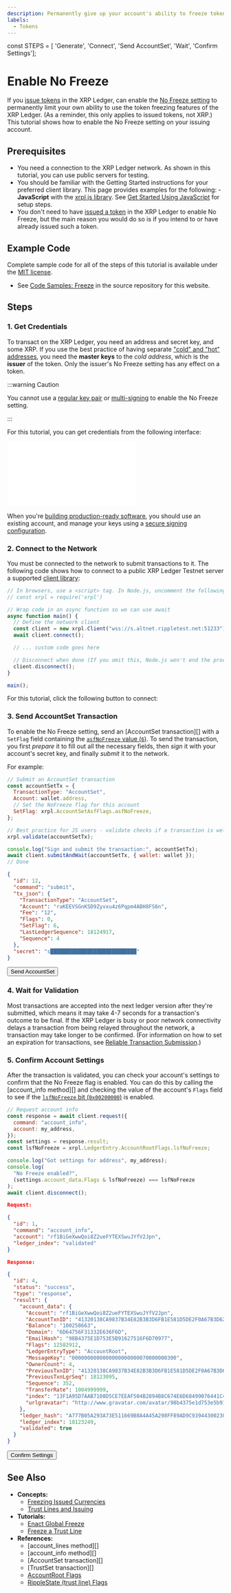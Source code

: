 ```yaml
---
description: Permanently give up your account's ability to freeze tokens it issues.
labels:
  - Tokens
---
```

const STEPS = [ 'Generate', 'Connect', 'Send AccountSet', 'Wait', 'Confirm Settings'];

<!-- Source for this specific tutorial's interactive bits: -->
<Helmet>
  <script src="/static/js/interactive-tutorial.js"></script>
  <script src="/static/js/tutorials/enable-no-freeze.js"></script>
</Helmet>

# Enable No Freeze

If you [issue tokens](issued-currencies.html) in the XRP Ledger, can enable the
[No Freeze setting](freezes.html#no-freeze) to permanently limit your own ability to use the token freezing
features of the XRP Ledger. (As a reminder, this only applies to issued tokens, not XRP.) This tutorial shows
how to enable the No Freeze setting on your issuing account.

## Prerequisites

- You need a connection to the XRP Ledger network. As shown in this tutorial, you can use public servers for testing.
- You should be familiar with the Getting Started instructions for your preferred client library. This page provides
  examples for the following: - **JavaScript** with the [xrpl.js library](https://github.com/XRPLF/xrpl.js/). See
  [Get Started Using JavaScript](get-started-using-javascript.html) for setup steps.
- You don't need to have [issued a token](issue-a-fungible-token.html) in the XRP Ledger to enable No Freeze,
  but the main reason you would do so is if you intend to or have already issued such a token.

## Example Code

Complete sample code for all of the steps of this tutorial is available under
the [MIT license](https://github.com/XRPLF/xrpl-dev-portal/blob/master/LICENSE).

- See [Code Samples: Freeze](https://github.com/XRPLF/xrpl-dev-portal/tree/master/content/_code-samples/freeze/) in
  the source repository for this website.

## Steps

### 1. Get Credentials

To transact on the XRP Ledger, you need an address and secret key, and some XRP. If you use the best practice
of having separate ["cold" and "hot" addresses](issuing-and-operational-addresses.html), you need the
**master keys** to the _cold address_, which is the **issuer** of the token. Only the issuer's No Freeze
setting has any effect on a token.

:::warning Caution

You cannot use a [regular key pair](cryptographic-keys.html) or [multi-signing](multi-signing.html)
to enable the No Freeze setting.

:::

For this tutorial, you can get credentials from the following interface:

<StepWrapper steps={STEPS} stepIdx={0}>
  <GenerateStep />
</StepWrapper>

<embed src="/_snippets/_generate-step_caution.md" />

When you're [building production-ready software](production-readiness.html), you should use an existing account,
and manage your keys using a [secure signing configuration](set-up-secure-signing.html).

### 2. Connect to the Network

You must be connected to the network to submit transactions to it. The following code shows how to connect to a
public XRP Ledger Testnet server a supported [client library](client-libraries.html):

```js JavaScript
// In browsers, use a <script> tag. In Node.js, uncomment the following line:
// const xrpl = require('xrpl')

// Wrap code in an async function so we can use await
async function main() {
  // Define the network client
  const client = new xrpl.Client("wss://s.altnet.rippletest.net:51233");
  await client.connect();

  // ... custom code goes here

  // Disconnect when done (If you omit this, Node.js won't end the process)
  client.disconnect();
}

main();
```

For this tutorial, click the following button to connect:

<StepWrapper steps={STEPS} stepIdx={1}>
  <ConnectStep />
</StepWrapper>

### 3. Send AccountSet Transaction

To enable the No Freeze setting, send an [AccountSet transaction][] with a `SetFlag` field containing the
[`asfNoFreeze` value (`6`)](accountset.html#accountset-flags). To send the transaction, you first _prepare_
it to fill out all the necessary fields, then _sign_ it with your account's secret key, and finally _submit_
it to the network.

For example:

```js JavaScript
// Submit an AccountSet transaction
const accountSetTx = {
  TransactionType: "AccountSet",
  Account: wallet.address,
  // Set the NoFreeze flag for this account
  SetFlag: xrpl.AccountSetAsfFlags.asfNoFreeze,
};

// Best practice for JS users - validate checks if a transaction is well-formed
xrpl.validate(accountSetTx);

console.log("Sign and submit the transaction:", accountSetTx);
await client.submitAndWait(accountSetTx, { wallet: wallet });
// Done
```

```json WebSocket
{
  "id": 12,
  "command": "submit",
  "tx_json": {
    "TransactionType": "AccountSet",
    "Account": "raKEEVSGnKSD9Zyvxu4z6Pqpm4ABH8FS6n",
    "Fee": "12",
    "Flags": 0,
    "SetFlag": 6,
    "LastLedgerSequence": 18124917,
    "Sequence": 4
  },
  "secret": "s████████████████████████████"
}
```

<StepWrapper steps={STEPS} stepIdx={2}>
  <button
    id="send-accountset"
    className="btn btn-primary previous-steps-required"
    data-wait-step-name="Wait"
  >
    Send AccountSet
  </button>
  <XRPLoader />
  <div className="output-area" />
</StepWrapper>

### 4. Wait for Validation

Most transactions are accepted into the next ledger version after they're submitted, which means
it may take 4-7 seconds for a transaction's outcome to be final. If the XRP Ledger is busy or poor network
connectivity delays a transaction from being relayed throughout the network, a transaction may take longer
to be confirmed. (For information on how to set an expiration for transactions, see
[Reliable Transaction Submission](reliable-transaction-submission.html).)

<StepWrapper steps={STEPS} stepIdx={3}>
  <WaitStep />
</StepWrapper>

### 5. Confirm Account Settings

After the transaction is validated, you can check your account's settings to confirm that the No Freeze
flag is enabled. You can do this by calling the [account_info method][] and checking the value of the account's
`Flags` field to see if the [`lsfNoFreeze` bit (`0x00200000`)](accountroot.html#accountroot-flags) is enabled.

```js JavaScript
// Request account info
const response = await client.request({
  command: "account_info",
  account: my_address,
});
const settings = response.result;
const lsfNoFreeze = xrpl.LedgerEntry.AccountRootFlags.lsfNoFreeze;

console.log("Got settings for address", my_address);
console.log(
  "No Freeze enabled?",
  (settings.account_data.Flags & lsfNoFreeze) === lsfNoFreeze
);
await client.disconnect();
```

```json WebSocket
Request:

{
  "id": 1,
  "command": "account_info",
  "account": "rf1BiGeXwwQoi8Z2ueFYTEXSwuJYfV2Jpn",
  "ledger_index": "validated"
}

Response:

{
  "id": 4,
  "status": "success",
  "type": "response",
  "result": {
    "account_data": {
      "Account": "rf1BiGeXwwQoi8Z2ueFYTEXSwuJYfV2Jpn",
      "AccountTxnID": "41320138CA9837B34E82B3B3D6FB1E581D5DE2F0A67B3D62B5B8A8C9C8D970D0",
      "Balance": "100258663",
      "Domain": "6D64756F31332E636F6D",
      "EmailHash": "98B4375E1D753E5B91627516F6D70977",
      "Flags": 12582912,
      "LedgerEntryType": "AccountRoot",
      "MessageKey": "0000000000000000000000070000000300",
      "OwnerCount": 4,
      "PreviousTxnID": "41320138CA9837B34E82B3B3D6FB1E581D5DE2F0A67B3D62B5B8A8C9C8D970D0",
      "PreviousTxnLgrSeq": 18123095,
      "Sequence": 352,
      "TransferRate": 1004999999,
      "index": "13F1A95D7AAB7108D5CE7EEAF504B2894B8C674E6D68499076441C4837282BF8",
      "urlgravatar": "http://www.gravatar.com/avatar/98b4375e1d753e5b91627516f6d70977"
    },
    "ledger_hash": "A777B05A293A73E511669B8A4A45A298FF89AD9C9394430023008DB4A6E7FDD5",
    "ledger_index": 18123249,
    "validated": true
  }
}
```

<StepWrapper steps={STEPS} stepIdx={4}>
  <button
    id="confirm-settings"
    className="btn btn-primary previous-steps-required"
    data-wait-step-name="Wait"
  >
    Confirm Settings
  </button>
  <XRPLoader />
  <div className="output-area" />
</StepWrapper>

## See Also

- **Concepts:**
  - [Freezing Issued Currencies](freezes.html)
  - [Trust Lines and Issuing](trust-lines-and-issuing.html)
- **Tutorials:**
  - [Enact Global Freeze](enact-global-freeze.html)
  - [Freeze a Trust Line](freeze-a-trust-line.html)
- **References:**
  - [account_lines method][]
  - [account_info method][]
  - [AccountSet transaction][]
  - [TrustSet transaction][]
  - [AccountRoot Flags](accountroot.html#accountroot-flags)
  - [RippleState (trust line) Flags](ripplestate.html#ripplestate-flags)
